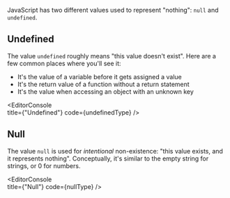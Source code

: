 
JavaScript has two different values used to represent "nothing": `null` and `undefined`.

## Undefined

The value `undefined` roughly means "this value doesn't exist". Here are a few common places where you'll see it: 

- It's the value of a variable before it gets assigned a value
- It's the return value of a function without a return statement
- It's the value when accessing an object with an unknown key

<EditorConsole   
  title={"Undefined"}
  code={undefinedType}
/>

## Null

The value `null` is used for _intentional_ non-existence: "this value exists, and it represents nothing". Conceptually, it's similar to the empty string for strings, or 0 for numbers.

<EditorConsole   
  title={"Null"}
  code={nullType}
/>
